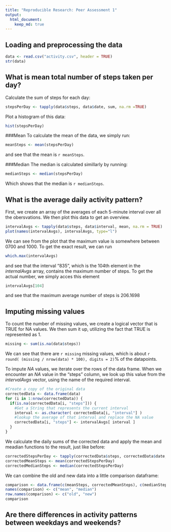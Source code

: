 ```yaml
---
title: "Reproducible Research: Peer Assessment 1"
output: 
  html_document:
    keep_md: true
---
```



## Loading and preprocessing the data
```r
data <- read.csv("activity.csv", header = TRUE)
str(data)
```


## What is mean total number of steps taken per day?

Calculate the sum of steps for each day:
```r
stepsPerDay <- tapply(data$steps, data$date, sum, na.rm =TRUE)
```

Plot a histogram of this data:

```r
hist(stepsPerDay)
```

###Mean
To calculate the mean of the data, we simply run:
```r
meanSteps <- mean(stepsPerDay)
```
and see that the mean is `r meanSteps`.  

###Median
The median is calculated simillarly by running:
```r
medianSteps <- median(stepsPerDay)
```

Which shows that the median is `r medianSteps`.

## What is the average daily activity pattern?
First, we create an array of the averages of each 5-minute interval
over all the obersvations.
We then plot this data to get an overview.

```r
intervalAvgs <- tapply(data$steps, data$interval, mean, na.rm = TRUE)
plot(names(intervalAvgs), intervalAvgs, type="l")
```

We can see from the plot that the maximum value is somewhere between 0700 and 1000.
To get the exact result, we can run

```r
which.max(intervalAvgs)
```
and see that the interval "835", which is the 104th element in the *internalAvgs* array,
contains the maximum number of steps.
To get the actual number, we simply acces this element
```r
intervalAvgs[104]
```
and see that the maximum average number of steps is 206.1698


## Imputing missing values
To count the number of missing values, we create a logical vector that is TRUE for NA values.
We then sum it up, utilizing the fact that TRUE is represented as 1.
```r
missing <- sum(is.na(data$steps))
```
We can see that there are `r missing` missing values, which is about `r round( (missing / nrow(data) * 100), digits = 2)`% of the datapoints.

To impute *NA* values, we iterate over the rows of the data frame.
When we encounter an *NA* value in the "steps" column, we look up this value
from the *intervalAvgs* vector, using the name of the required interval.
```r
#Create a copy of the original data
correctedData <- data.frame(data)
for (i in 1:nrow(correctedData)) {
  if(is.na(correctedData[i, "steps"])) {
    #Get a String that represents the current interval
    interval <- as.character( correctedData[i, "interval"] )
    #lookup the average of that interval and replace the NA value 
    correctedData[i, "steps"] <- intervalAvgs[ interval ]
  }
}
```

We calculate the daily sums of the corrected data and apply the mean and meadian functions to
the result, just like before:
```r
correctedStepsPerDay <- tapply(correctedData$steps, correctedData$date, sum, na.rm = TRUE)
correctedMeanSteps <- mean(correctedStepsPerDay)
correctedMedianSteps <- median(correctedStepsPerDay) 
```
We can combine the old and new data into a little comparison dataframe:
```r
comparison <- data.frame(c(meanSteps, correctedMeanSteps), c(medianSteps, correctedMedianSteps))
names(comparison) <- c("mean", "median")
row.names(comparison) <- c("old", "new")
comparison
```




## Are there differences in activity patterns between weekdays and weekends?
